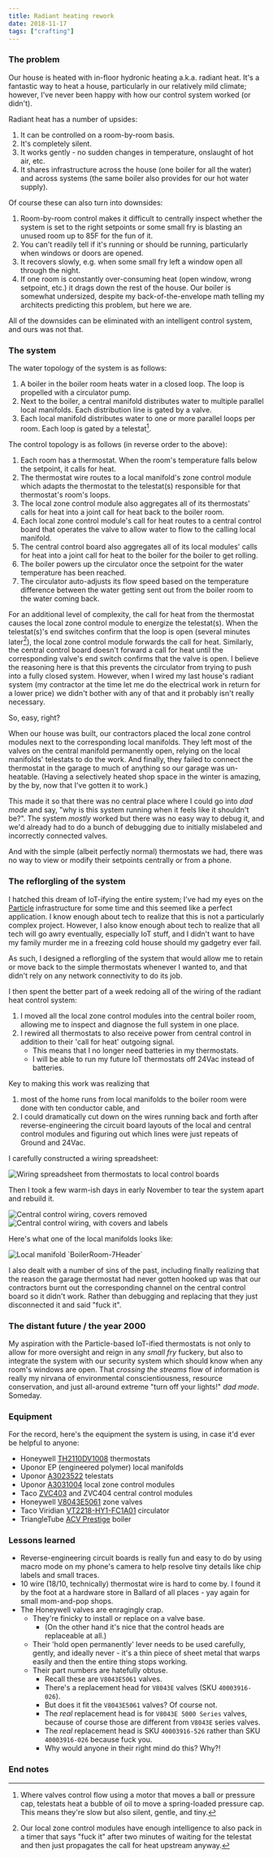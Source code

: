 ```yaml
---
title: Radiant heating rework
date: 2018-11-17
tags: ["crafting"]
---
```


### The problem

Our house is heated with in-floor hydronic heating a.k.a. radiant heat. It's a fantastic way to heat a house,
particularly in our relatively mild climate; however, I've never been happy with how our control system worked (or didn't).

Radiant heat has a number of upsides:

1. It can be controlled on a room-by-room basis.
1. It's completely silent.
1. It works gently - no sudden changes in temperature, onslaught of hot air, etc.
1. It shares infrastructure across the house (one boiler for all the water) and across systems (the same boiler also provides for our hot water supply).

Of course these can also turn into downsides:

1. Room-by-room control makes it difficult to centrally inspect whether the system is set to the right setpoints or some small fry is blasting an unused room up to 85F for the fun of it.
1. You can't readily tell if it's running or should be running, particularly when windows or doors are opened.
1. It recovers slowly, e.g. when some small fry left a window open all through the night.
1. If one room is constantly over-consuming heat (open window, wrong setpoint, etc.) it drags down the rest of the house. Our boiler is somewhat undersized, despite my back-of-the-envelope math telling my architects predicting this problem, but here we are.

All of the downsides can be eliminated with an intelligent control system, and ours was not that.

### The system

The water topology of the system is as follows:

1. A boiler in the boiler room heats water in a closed loop. The loop is propelled with a circulator pump.
1. Next to the boiler, a central manifold distributes water to multiple parallel local manifolds. Each distribution line is gated by a valve.
1. Each local manifold distributes water to one or more parallel loops per room. Each loop is gated by a telestat[^1].

The control topology is as follows (in reverse order to the above):

1. Each room has a thermostat. When the room's temperature falls below the setpoint, it calls for heat.
1. The thermostat wire routes to a local manifold's zone control module which adapts the thermostat to the telestat(s) responsible for that thermostat's room's loops.
1. The local zone control module also aggregates all of its thermostats' calls for heat into a joint call for heat back to the boiler room.
1. Each local zone control module's call for heat routes to a central control board that operates the valve to allow water to flow to the calling local manifold.
1. The central control board also aggregates all of its local modules' calls for heat into a joint call for heat to the boiler for the boiler to get rolling.
1. The boiler powers up the circulator once the setpoint for the water temperature has been reached.
1. The circulator auto-adjusts its flow speed based on the temperature difference between the water getting sent out from the boiler room to the water coming back.

For an additional level of complexity, the call for heat from the thermostat causes the local zone control module to energize the telestat(s).
When the telestat(s)'s end switches confirm that the loop is open (several minutes later[^2]), the local zone control module forwards the call for heat.
Similarly, the central control board doesn't forward a call for heat until the corresponding valve's end switch confirms that the valve is open.
I believe the reasoning here is that this prevents the circulator from trying to push into a fully closed system.
However, when I wired my last house's radiant system (my contractor at the time let me do the electrical work in return for a lower price) we didn't bother with any of that and it probably isn't really necessary.

So, easy, right?

When our house was built, our contractors placed the local zone control modules next to the corresponding local manifolds.
They left most of the valves on the central manifold permanently open, relying on the local manifolds' telestats to do the work.
And finally, they failed to connect the thermostat in the garage to much of anything so our garage was un-heatable.
(Having a selectively heated shop space in the winter is amazing, by the by, now that I've gotten it to work.)

This made it so that there was no central place where I could go into _dad mode_ and say, "why is this system running when it feels like it shouldn't be?".
The system _mostly_ worked but there was no easy way to debug it, and we'd already had to do a bunch of debugging due to initially mislabeled and incorrectly connected valves.

And with the simple (albeit perfectly normal) thermostats we had, there was no way to view or modify their setpoints centrally or from a phone.

### The reflorgling of the system

I hatched this dream of IoT-ifying the entire system;
I've had my eyes on the [Particle](https://www.particle.io/) infrastructure for some time and this seemed like a perfect application.
I know enough about tech to realize that this is not a particularly complex project.
However, I also know enough about tech to realize that all tech will go awry eventually, especially IoT stuff,
and I didn't want to have my family murder me in a freezing cold house should my gadgetry ever fail.

As such, I designed a reflorgling of the system that would allow me to retain or move back to the simple thermostats
whenever I wanted to, and that didn't rely on any network connectivity to do its job.

I then spent the better part of a week redoing all of the wiring of the radiant heat control system:

1. I moved all the local zone control modules into the central boiler room, allowing me to inspect and diagnose the full system in one place.
1. I rewired all thermostats to also receive power from central control in addition to their 'call for heat' outgoing signal.
   - This means that I no longer need batteries in my thermostats.
   - I will be able to run my future IoT thermostats off 24Vac instead of batteries.

Key to making this work was realizing that

1. most of the home runs from local manifolds to the boiler room were done with ten conductor cable, and
1. I could dramatically cut down on the wires running back and forth after reverse-engineering the circuit board layouts of the local and central control modules and figuring out which lines were just repeats of Ground and 24Vac.

I carefully constructed a wiring spreadsheet:

![](images/radiant-controls.png "Wiring spreadsheet from thermostats to local control boards")

Then I took a few warm-ish days in early November to tear the system apart and rebuild it.

![](images/IMG_20181117_174657.jpg "Central control wiring, covers removed")
![](images/IMG_20181117_193542.jpg "Central control wiring, with covers and labels")

Here's what one of the local manifolds looks like:

![](images/IMG_20181117_174723.jpg "Local manifold `BoilerRoom-7Header`")

I also dealt with a number of sins of the past, including finally realizing that the reason the garage thermostat
had never gotten hooked up was that our contractors burnt out the corresponding channel on the central control board
so it didn't work. Rather than debugging and replacing that they just disconnected it and said "fuck it".

### The distant future / the year 2000

My aspiration with the Particle-based IoT-ified thermostats is not only to allow for more oversight and reign in any _small fry_ fuckery,
but also to integrate the system with our security system which should know when any room's windows are open.
That _crossing the streams_ flow of information is really my nirvana of environmental conscientiousness, resource conservation,
and just all-around extreme "turn off your lights!" _dad mode_. Someday.

### Equipment

For the record, here's the equipment the system is using, in case it'd ever be helpful to anyone:

- Honeywell [TH2110DV1008](https://customer.honeywell.com/en-US/Pages/Product.aspx?cat=HonECC+Catalog&pid=TH2110DV1008/U) thermostats
- Uponor EP (engineered polymer) local manifolds
- Uponor [A3023522](https://www.supplyhouse.com/Uponor-Wirsbo-A3023522-Thermal-Actuator-Four-Wire) telestats
- Uponor [A3031004](https://www.supplyhouse.com/Uponor-Wirsbo-A3031004-Four-zone-Control-Module) local zone control modules
- Taco [ZVC403](https://www.supplyhouse.com/Taco-ZVC403-4-3-Zone-Valve-Control-Module-with-Priority) and ZVC404 central control modules
- Honeywell [V8043E5061](https://www.supplyhouse.com/Honeywell-V8043E5061-3-4-Sweat-Connection-Zone-Valve-normally-closed-w-manual-opener-8-Cv-24v) zone valves
- Taco Viridian [VT2218-HY1-FC1A01](https://www.supplyhouse.com/Taco-VT2218-HY1-FC1A01-Viridian-Delta-T-Variable-Speed-ECM-High-Efficiency-Circulator-Less-Flanges-Standard-120V) circulator
- TriangleTube [ACV Prestige](https://www.acv.com/d/asset/prestige-trimaxuser-manual-10714-bdd05e63865ae9fe112fbf0f84146b73.pdf) boiler

### Lessons learned

- Reverse-engineering circuit boards is really fun and easy to do by using macro mode on my phone's camera to help resolve tiny details like chip labels and small traces.
- 10 wire (18/10, technically) thermostat wire is hard to come by. I found it by the foot at a hardware store in Ballard of all places - yay again for small mom-and-pop shops.
- The Honeywell valves are enragingly crap.
  - They're finicky to install or replace on a valve base.
    - (On the other hand it's nice that the control heads are replaceable at all.)
  - Their 'hold open permanently' lever needs to be used carefully, gently, and ideally never - it's a thin piece of sheet metal that warps easily and then the entire thing stops working.
  - Their part numbers are hatefully obtuse.
    - Recall these are `V8043E5061` valves.
    - There's a replacement head for `V8043E` valves (SKU `40003916-026`).
    - But does it fit the `V8043E5061` valves? Of course not.
    - The _real_ replacement head is for `V8043E 5000 Series` valves, because of course those are different from `V8043E` series valves.
    - The _real_ replacement head is SKU `40003916-526` rather than SKU `40003916-026` because fuck you.
    - Why would anyone in their right mind do this? Why?!

### End notes

[^1]: Where valves control flow using a motor that moves a ball or pressure cap, telestats heat a bubble of oil to move a spring-loaded pressure cap. This means they're slow but also silent, gentle, and tiny.
[^2]: Our local zone control modules have enough intelligence to also pack in a timer that says "fuck it" after two minutes of waiting for the telestat and then just propagates the call for heat upstream anyway.
